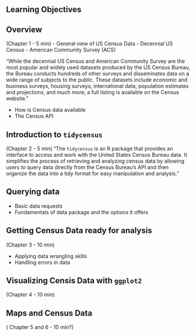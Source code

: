 ## Learning Objectives {.unnumbered}



## Overview
(Chapter 1 - 5 min)
- General view of US Census Data
- Decennial US Census
- American Community Survey (ACS)

"While the decennial US Census and American Community Survey are the most popular and widely used datasets produced by the US Census Bureau, the Bureau conducts hundreds of other surveys and disseminates data on a wide range of subjects to the public. These datasets include economic and business surveys, housing surveys, international data, population estimates and projections, and much more; a full listing is available on the Census website."

- How is Census data available
- The Census API

## Introduction to `tidycensus`
(Chapter 2 - 5 min)
"The `tidycensus` is an R package that provides an interface to access and work with the United States Census Bureau data. It simplifies the process of retrieving and analyzing census data by allowing users to query data directly from the Census Bureau's API and then organize the data into a tidy format for easy manipulation and analysis."

## Querying data
- Basic data requests
- Fundamentals of data package and the options it offers

## Getting Census Data ready for analysis
(Chapter 3 - 10 min)

- Applying data wrangling skills
- Handling errors in data

## Visualizing Censis Data with `ggplot2`
(Chapter 4 - 10 min)

## Maps and Census Data
( Chapter 5 and 6 - 10 min?)


